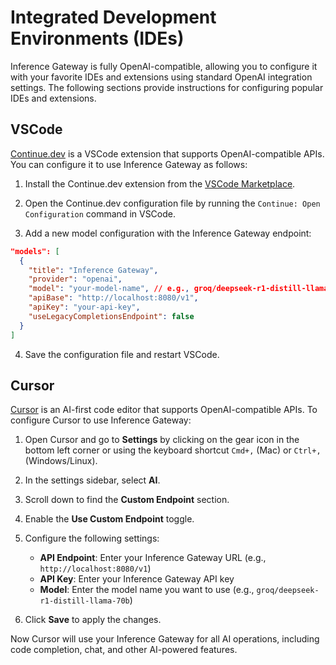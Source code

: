 # Integrated Development Environments (IDEs)

Inference Gateway is fully OpenAI-compatible, allowing you to configure it with your favorite IDEs and extensions using standard OpenAI integration settings. The following sections provide instructions for configuring popular IDEs and extensions.

## VSCode

[Continue.dev](https://continue.dev) is a VSCode extension that supports OpenAI-compatible APIs. You can configure it to use Inference Gateway as follows:

1. Install the Continue.dev extension from the [VSCode Marketplace](https://marketplace.visualstudio.com/items?itemName=continue-dev.continuedev).

2. Open the Continue.dev configuration file by running the `Continue: Open Configuration` command in VSCode.

3. Add a new model configuration with the Inference Gateway endpoint:

```json
"models": [
  {
    "title": "Inference Gateway",
    "provider": "openai",
    "model": "your-model-name", // e.g., groq/deepseek-r1-distill-llama-70b
    "apiBase": "http://localhost:8080/v1",
    "apiKey": "your-api-key",
    "useLegacyCompletionsEndpoint": false
  }
]
```

4. Save the configuration file and restart VSCode.

## Cursor

[Cursor](https://cursor.sh/) is an AI-first code editor that supports OpenAI-compatible APIs. To configure Cursor to use Inference Gateway:

1. Open Cursor and go to **Settings** by clicking on the gear icon in the bottom left corner or using the keyboard shortcut `Cmd+,` (Mac) or `Ctrl+,` (Windows/Linux).

2. In the settings sidebar, select **AI**.

3. Scroll down to find the **Custom Endpoint** section.

4. Enable the **Use Custom Endpoint** toggle.

5. Configure the following settings:

   - **API Endpoint**: Enter your Inference Gateway URL (e.g., `http://localhost:8080/v1`)
   - **API Key**: Enter your Inference Gateway API key
   - **Model**: Enter the model name you want to use (e.g., `groq/deepseek-r1-distill-llama-70b`)

6. Click **Save** to apply the changes.

Now Cursor will use your Inference Gateway for all AI operations, including code completion, chat, and other AI-powered features.
